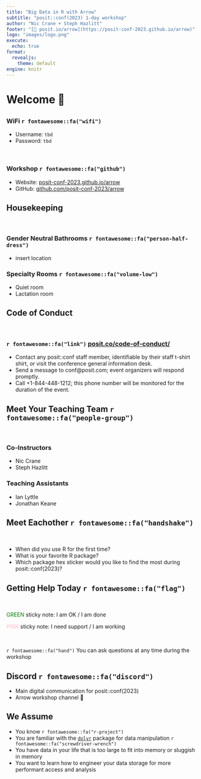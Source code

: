 ```yaml
---
title: "Big Data in R with Arrow"
subtitle: "posit::conf(2023) 1-day workshop"
author: "Nic Crane + Steph Hazlitt"
footer: "[🔗 posit.io/arrow](https://posit-conf-2023.github.io/arrow)"
logo: "images/logo.png"
execute:
  echo: true
format:
  revealjs: 
    theme: default
engine: knitr
---
```


# Welcome 👋

## 

### WiFi `r fontawesome::fa("wifi")`

-   Username: `tbd`
-   Password: `tbd`

<br>

### Workshop `r fontawesome::fa("github")`

-   Website: [posit-conf-2023.github.io/arrow](https://posit-conf-2023.github.io/arrow)
-   GitHub: [github.com/posit-conf-2023/arrow](https://github.com/posit-conf-2023/arrow)

## Housekeeping

<br>

### Gender Neutral Bathrooms `r fontawesome::fa("person-half-dress")`

-   insert location

### Specialty Rooms `r fontawesome::fa("volume-low")`

-   Quiet room <location>
-   Lactation room <location>

## Code of Conduct

<br>

### `r fontawesome::fa("link")` [posit.co/code-of-conduct/](https://posit.co/conference-archive/code-of-conduct/)

-   Contact any posit::conf staff member, identifiable by their staff t-shirt shirt, or visit the conference general information desk.
-   Send a message to conf\@posit.com; event organizers will respond promptly.
-   Call +1-844-448-1212; this phone number will be monitored for the duration of the event.

## Meet Your Teaching Team `r fontawesome::fa("people-group")`

<br>

### Co-Instructors

-   Nic Crane
-   Steph Hazlitt

### Teaching Assistants

-   Ian Lyttle
-   Jonathan Keane

## Meet Eachother `r fontawesome::fa("handshake")`

<br>

-   When did you use R for the first time?
-   What is your favorite R package?
-   Which package hex sticker would you like to find the most during posit::conf(2023)?

## Getting Help Today `r fontawesome::fa("flag")`

<br>

[GREEN]{style="color:green;"} sticky note: I am OK / I am done

[PINK]{style="color:pink;"} sticky note: I need support / I am working

<br>

`r fontawesome::fa("hand")` You can ask questions at any time during the workshop

## Discord `r fontawesome::fa("discord")`

- Main digital communication for posit::conf(2023)
- Arrow workshop channel 👀

## We Assume

-   You know `r fontawesome::fa("r-project")`
-   You are familiar with the [`dplyr`](https://dplyr.tidyverse.org/) package for data manipulation `r fontawesome::fa("screwdriver-wrench")`
-   You have data in your life that is too large to fit into memory or sluggish in memory
-   You want to learn how to engineer your data storage for more performant access and analysis
